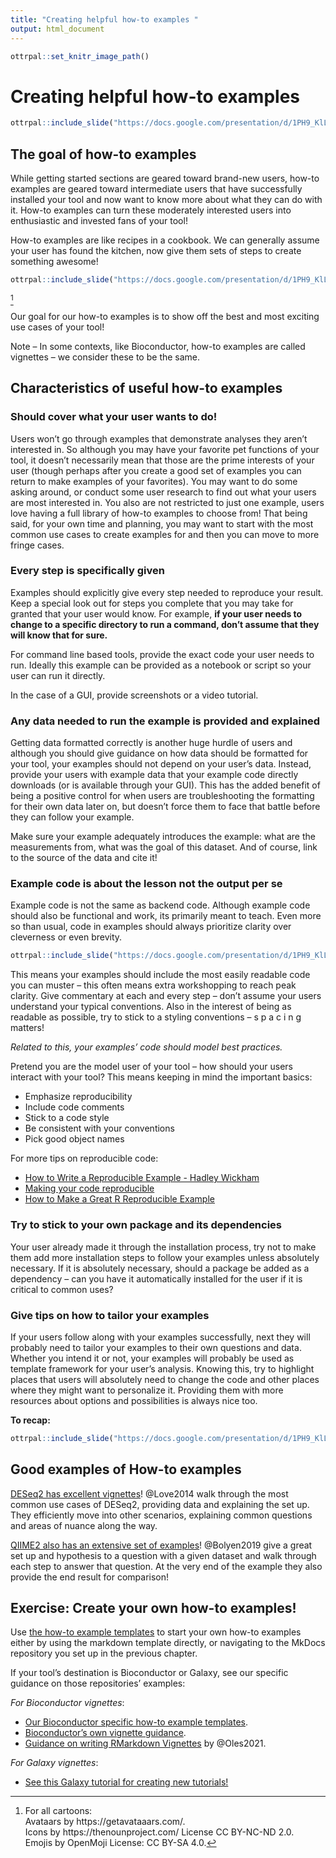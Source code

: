```yaml
---
title: "Creating helpful how-to examples "
output: html_document
---
```


```r
ottrpal::set_knitr_image_path()
```

# Creating helpful how-to examples

```r
ottrpal::include_slide("https://docs.google.com/presentation/d/1PH9_KlLVggYpNJI0fgvcIcft2vDtGA_mlCqKFA8gnAg/edit#slide=id.gd422c5de97_0_42")
```

## The goal of how-to examples

While getting started sections are geared toward brand-new users, how-to examples are geared toward intermediate users that have successfully installed your tool and now want to know more about what they can do with it. How-to examples can turn these moderately interested users into enthusiastic and invested fans of your tool!

How-to examples are like recipes in a cookbook. We can generally assume your user has found the kitchen, now give them sets of steps to create something awesome!

```r
ottrpal::include_slide("https://docs.google.com/presentation/d/1PH9_KlLVggYpNJI0fgvcIcft2vDtGA_mlCqKFA8gnAg/edit#slide=id.gcdcbd8d802_0_21")
```
^[For all cartoons:     
Avataars by https://getavataaars.com/.   
Icons by https://thenounproject.com/ License CC BY-NC-ND 2.0.     
Emojis by OpenMoji License: CC BY-SA 4.0.]

Our goal for our how-to examples is to show off the best and most exciting use cases of your tool!

Note -- In some contexts, like Bioconductor, how-to examples are called vignettes -- we consider these to be the same.

## Characteristics of useful how-to examples

### Should cover what your user wants to do!

Users won't go through examples that demonstrate analyses they aren't interested in. So although you may have your favorite pet functions of your tool, it doesn't necessarily mean that those are the prime interests of your user (though perhaps after you create a good set of examples you can return to make examples of your favorites). You may want to do some asking around, or conduct some user research to find out what your users are most interested in. You also are not restricted to just one example, users love having a full library of how-to examples to choose from! That being said, for your own time and planning, you may want to start with the most common use cases to create examples for and then you can move to more fringe cases.

### Every step is specifically given

Examples should explicitly give every step needed to reproduce your result. Keep a special look out for steps you complete that you may take for granted that your user would know. For example, **if your user needs to change to a specific directory to run a command, don't assume that they will know that for sure.**

For command line based tools, provide the exact code your user needs to run. Ideally this example can be provided as a notebook or script so your user can run it directly.

In the case of a GUI, provide screenshots or a video tutorial.

### Any data needed to run the example is provided and explained  

Getting data formatted correctly is another huge hurdle of users and although you should give guidance on how data should be formatted for your tool, your examples should not depend on your user's data. Instead, provide your users with example data that your example code directly downloads (or is available through your GUI). This has the added benefit of being a positive control for when users are troubleshooting the formatting for their own data later on, but doesn't force them to face that battle before they can follow your example.

Make sure your example adequately introduces the example: what are the measurements from, what was the goal of this dataset. And of course, link to the source of the data and cite it!

### Example code is about the lesson not the output per se

Example code is not the same as backend code. Although example code should also be functional and work, its primarily meant to teach. Even more so than usual, code in examples should always prioritize clarity over cleverness or even brevity.

```r
ottrpal::include_slide("https://docs.google.com/presentation/d/1PH9_KlLVggYpNJI0fgvcIcft2vDtGA_mlCqKFA8gnAg/edit#slide=id.gd5f2c75a67_0_128")
```

This means your examples should include the most easily readable code you can muster -- this often means extra workshopping to reach peak clarity. Give commentary at each and every step -- don't assume your users understand your typical conventions. Also in the interest of being as readable as possible, try to stick to a styling conventions -- s p a c i n g  matters!

_Related to this, your examples' code should model best practices._

Pretend you are the model user of your tool -- how should your users interact with your tool?
This means keeping in mind the important basics:

- Emphasize reproducibility
- Include code comments
- Stick to a code style
- Be consistent with your conventions
- Pick good object names

For more tips on reproducible code:

- [How to Write a Reproducible Example - Hadley Wickham](https://gist.github.com/hadley/270442#how-to-write-a-reproducible-example)
- [Making your code reproducible](https://methodsblog.com/2017/12/06/making-your-code-reproducible/)
- [How to Make a Great R Reproducible Example](https://stackoverflow.com/questions/5963269/how-to-make-a-great-r-reproducible-example)

### Try to stick to your own package and its dependencies

Your user already made it through the installation process, try not to make them add more installation steps to follow your examples unless absolutely necessary. If it is absolutely necessary, should a package be added as a dependency -- can you have it automatically installed for the user if it is critical to common uses?

### Give tips on how to tailor your examples

If your users follow along with your examples successfully, next they will probably need to tailor your examples to their own questions and data. Whether you intend it or not, your examples will probably be used as template framework for your user's analysis. Knowing this, try to highlight places that users will absolutely need to change the code and other places where they might want to personalize it. Providing them with more resources about options and possibilities is always nice too.

**To recap:**

```r
ottrpal::include_slide("https://docs.google.com/presentation/d/1PH9_KlLVggYpNJI0fgvcIcft2vDtGA_mlCqKFA8gnAg/edit#slide=id.gcdcbd8d802_0_12")
```

## Good examples of How-to examples

[DESeq2 has excellent vignettes](http://www.bioconductor.org/packages/release/bioc/vignettes/DESeq2/inst/doc/DESeq2.html)!
@Love2014 walk through the most common use cases of DESeq2, providing data and explaining the set up. They efficiently move into other scenarios, explaining common questions and areas of nuance along the way.

[QIIME2 also has an extensive set of examples](https://docs.qiime2.org/2021.2/tutorials/pd-mice/)!
@Bolyen2019 give a great set up and hypothesis to a question with a given dataset and walk through each step to answer that question. At the very end of the example they also provide the end result for comparison!

## Exercise: Create your own how-to examples!

Use [the how-to example templates](https://raw.githubusercontent.com/jhudsl/template-documentation/master/docs/how_to_examples.md) to start your own how-to examples either by using the markdown template directly, or navigating to the MkDocs repository you set up in the previous chapter.

If your tool's destination is Bioconductor or Galaxy, see our specific guidance on those repositories' examples:

_For Bioconductor vignettes_:

- [Our Bioconductor specific how-to example templates]( https://jhudatascience.org/template-documentation/bioconductor_guides/bioconductor_vignette_template.Rmd).  
- [Bioconductor's own vignette guidance](https://www.bioconductor.org/developers/package-guidelines/#Vignettes).  
- [Guidance on writing RMarkdown Vignettes](https://bioconductor.org/packages/devel/bioc/vignettes/BiocStyle/inst/doc/AuthoringRmdVignettes.html) by @Oles2021.  

_For Galaxy vignettes_:

- [See this Galaxy tutorial for creating new tutorials!](https://training.galaxyproject.org/training-material/topics/contributing/tutorials/create-new-tutorial/tutorial.html)
